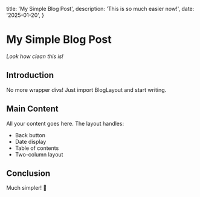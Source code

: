 
  title: 'My Simple Blog Post',
  description: 'This is so much easier now!',
  date: '2025-01-20',
}

<BlogLayout date={metadata.date}>

# My Simple Blog Post

*Look how clean this is!*

## Introduction

No more wrapper divs! Just import BlogLayout and start writing.

## Main Content

All your content goes here. The layout handles:
- Back button
- Date display  
- Table of contents
- Two-column layout

## Conclusion

Much simpler! 🎉

</BlogLayout>

